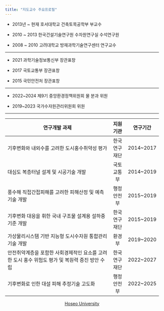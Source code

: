 ```yaml
---
title: "지도교수 주요프로필"
---
```


-   2013년 \~ 현재 호서대학교 건축토목공학부 부교수                                 

-   2010 \~ 2013 한국건설기술연구원 수자원연구실 수석연구원

-   2008 \~ 2010 고려대학교 방재과학기술연구센터 연구교수

------------------------------------------------------------------------

-   2021 과학기술정보통신부 장관표창

-   2017 국토교통부 장관표창

-   2015 국민안전처 장관표창

------------------------------------------------------------------------

-   2022\~2024 제9기 중앙환경정책위원회 물 분과 위원

-   2019\~2023 국가수자원관리위원회 위원

------------------------------------------------------------------------

| 연구개발 과제                                                                                   |   지원기관   |  연구기간  |
|-------------------------------------------------------------------------------------------------|:------------:|:----------:|
| 기후변화와 내외수를 고려한 도시홍수취약성 평가                                                  | 한국연구재단 | 2014\~2017 |
| 대심도 복층터널 설계 및 시공기술 개발                                                           |  국토교통부  | 2014\~2019 |
| 풍수해 직접간접피해를 고려한 피해산정 및 예측기술 개발                                          |  행정안전부  | 2015\~2019 |
| 기후변화 대응을 휘한 국내 구조물 설계용 설하중 기준 개발                                        | 한국연구재단 | 2015\~2019 |
| 가상물리시스템 기반 지능형 도시수자원 통합관리기술 개발                                         |    환경부    | 2019\~2020 |
| 안전취약계층을 포함한 사회경제적인 요소를 고려한 도시 홍수 위험도 평가 및 복원력 증진 방안 수립 | 한국연구재단 | 2022\~2027 |
| 기후변화로 인한 대설 피해 추정기술 고도화                                                       |  행정안전부  | 2022\~2025 |


<p align = "center"><b></b> [Hoseo University] </b></p>
[Hoseo University]: https://www.hoseo.ac.kr/Home/Main.mbz
